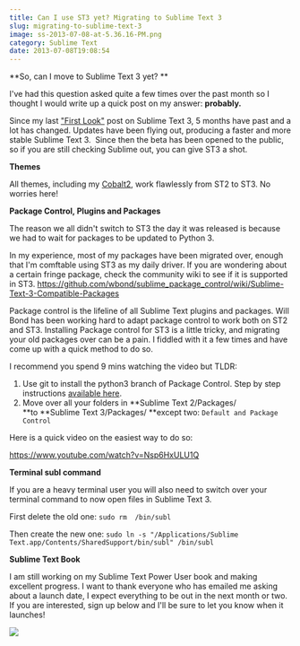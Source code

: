 ```yaml
---
title: Can I use ST3 yet? Migrating to Sublime Text 3
slug: migrating-to-sublime-text-3
image: ss-2013-07-08-at-5.36.16-PM.png
category: Sublime Text
date: 2013-07-08T19:08:54
---
```


**So, can I move to Sublime Text 3 yet? **

I've had this question asked quite a few times over the past month so I thought I would write up a quick post on my answer: **probably.**

Since my last <a href="http://wesbos.com/sublime-text-3-first-look/" target="_blank">"First Look"</a> post on Sublime Text 3, 5 months have past and a lot has changed. Updates have been flying out, producing a faster and more stable Sublime Text 3.  Since then the beta has been opened to the public, so if you are still checking Sublime out, you can give ST3 a shot.



**Themes**

All themes, including my <a href="http://github.com/wesbos/cobalt2/">Cobalt2</a>, work flawlessly from ST2 to ST3. No worries here!

**Package Control, Plugins and Packages**

The reason we all didn't switch to ST3 the day it was released is because we had to wait for packages to be updated to Python 3.

In my experience, most of my packages have been migrated over, enough that I'm comftable using ST3 as my daily driver. If you are wondering about a certain fringe package, check the community wiki to see if it is supported in ST3. <a href="https://github.com/wbond/sublime_package_control/wiki/Sublime-Text-3-Compatible-Packages">https://github.com/wbond/sublime_package_control/wiki/Sublime-Text-3-Compatible-Packages</a>

Package control is the lifeline of all Sublime Text plugins and packages. Will Bond has been working hard to adapt package control to work both on ST2 and ST3. Installing Package control for ST3 is a little tricky, and migrating your old packages over can be a pain. I fiddled with it a few times and have come up with a quick method to do so.

I recommend you spend 9 mins watching the video but TLDR:

1) Use git to install the python3 branch of Package Control. Step by step instructions <a href="http://wbond.net/sublime_packages/package_control/installation#ST3" target="_blank">available here</a>.
2) Move over all your folders in **Sublime Text 2/Packages/ **to **Sublime Text 3/Packages/ **except two: `Default and Package Control`

Here is a quick video on the easiest way to do so:

https://www.youtube.com/watch?v=Nsp6HxULU1Q

**Terminal subl command**

If you are a heavy terminal user you will also need to switch over your terminal command to now open files in Sublime Text 3.

First delete the old one: `sudo rm  /bin/subl`

Then create the new one: `sudo ln -s "/Applications/Sublime Text.app/Contents/SharedSupport/bin/subl" /bin/subl`

**Sublime Text Book**

I am still working on my Sublime Text Power User book and making excellent progress. I want to thank everyone who has emailed me asking about a launch date, I expect everything to be out in the next month or two. If you are interested, sign up below and I'll be sure to let you know when it launches!

<a href="https://sublimetextbook.com/?utm_source=st3migration&utm_medium=banner&utm_campaign=product"><img src="facebook-share2.png" /></a>